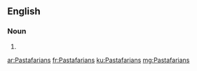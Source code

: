 ==English==

===Noun===
{{head|en|noun plural form}}

# {{plural of|Pastafarian|lang=en}}

[[ar:Pastafarians]]
[[fr:Pastafarians]]
[[ku:Pastafarians]]
[[mg:Pastafarians]]